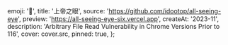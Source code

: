 
  emoji: '👀',
  title: '上帝之眼',
  source: 'https://github.com/idootop/all-seeing-eye',
  preview: 'https://all-seeing-eye-six.vercel.app',
  createAt: '2023-11',
  description:
    'Arbitrary File Read Vulnerability in Chrome Versions Prior to 116',
  cover: cover.src,
  pinned: true,
};
